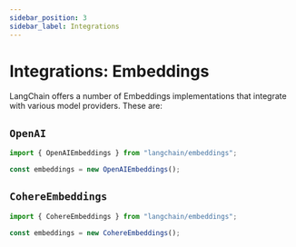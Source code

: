 ```yaml
---
sidebar_position: 3
sidebar_label: Integrations
---
```


# Integrations: Embeddings

LangChain offers a number of Embeddings implementations that integrate with various model providers. These are:

## `OpenAI`

```typescript
import { OpenAIEmbeddings } from "langchain/embeddings";

const embeddings = new OpenAIEmbeddings();
```

## `CohereEmbeddings`

```typescript
import { CohereEmbeddings } from "langchain/embeddings";

const embeddings = new CohereEmbeddings();
```
